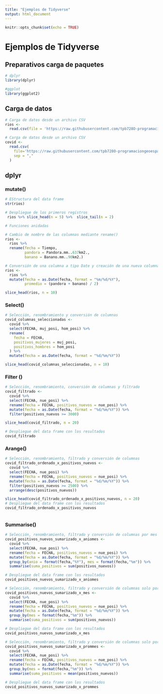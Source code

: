 ```yaml
---
title: "Ejemplos de Tidyverse"
output: html_document
---
```


```r
knitr::opts_chunk$set(echo = TRUE)
```

# Ejemplos de Tidyverse

## Preparativos carga de paquetes 

```r
# dplyr
library(dplyr)

#ggplot
library(ggplot2)
```

## Carga de datos

```r

# Carga de datos desde un archivo CSV
rios <-
  read.csv(file = 'https://raw.githubusercontent.com/tpb728O-programaciongeoespacialr/2021ii/main/datos/hidrologia/fdc/fdc.csv')

# Carga de datos desde un archivo CSV
covid <- 
  read.csv(
    file='https://raw.githubusercontent.com/tpb728O-programaciongeoespacialr/2021ii/main/datos/minsalud/covid/ultimafecha_CSV_GENERAL.csv', 
    sep = ","
  )

```

## dplyr

### mutate()

```r
# EStructura del data frame 
str(rios)

```
```r
# Despliegue de los primeros registros
 rios %>% slice_head(n = 5) %>%  slice_tail(n = 2)
```
```r
# Funciones anidadas

```

```r
# Cambio de nombre de las columnas mediante rename()
rios <-
  rios %>%
  rename(fecha = Tiempo,
         pandora = Pandora.mm..637km2.,
         banano = Banano.mm..90km2.)

# Conversión de una columna a tipo Date y creación de una nueva columna
rios <-
  rios %>%
  mutate(fecha = as.Date(fecha, format = "%m/%d/%Y"),
         promedio = (pandora + banano) / 2)

slice_head(rios, n = 10)


```
### Select()

```r
# Selección, renombramiento y conversión de columnas
covid_columnas_seleccionadas <-
  covid %>%
  select(FECHA, muj_posi, hom_posi) %>%
  rename(
    fecha = FECHA,
    positivos_mujeres = muj_posi,
    positivos_hombres = hom_posi
  ) %>%
  mutate(fecha = as.Date(fecha, format = "%d/%m/%Y"))

slice_head(covid_columnas_seleccionadas, n = 10)
```
### Filter ()
```r
# Selección, renombramiento, conversión de columnas y filtrado
covid_filtrado <-
  covid %>%
  select(FECHA, nue_posi) %>%
  rename(fecha = FECHA, positivos_nuevos = nue_posi) %>%
  mutate(fecha = as.Date(fecha, format = "%d/%m/%Y")) %>%
  filter(positivos_nuevos >= 3000)

slice_head(covid_filtrado, n = 20)

# Despliegue del data frame con los resultados
covid_filtrado
```

### Arange()
```r
# Selección, renombramiento, filtrado y conversión de columnas
covid_filtrado_ordenado_x_positivos_nuevos <-
  covid %>%
  select(FECHA, nue_posi) %>%
  rename(fecha = FECHA, positivos_nuevos = nue_posi) %>%
  mutate(fecha = as.Date(fecha, format = "%d/%m/%Y")) %>%
  filter(positivos_nuevos >= 2500) %>%
  arrange(desc(positivos_nuevos))

slice_head(covid_filtrado_ordenado_x_positivos_nuevos, n = 20)
# Despliegue del data frame con los resultados
covid_filtrado_ordenado_x_positivos_nuevos



```
### Summarise()

```r
# Selección, renombramiento, filtrado y conversión de columnas por mes y anio
covid_positivos_nuevos_sumarizado_x_aniomes <-
  covid %>%
  select(FECHA, nue_posi) %>%
  rename(fecha = FECHA, positivos_nuevos = nue_posi) %>%
  mutate(fecha = as.Date(fecha, format = "%d/%m/%Y")) %>%
  group_by(anio = format(fecha,"%Y"), mes = format(fecha,"%m")) %>%
  summarise(suma_positivos = sum(positivos_nuevos))

# Despliegue del data frame con los resultados
covid_positivos_nuevos_sumarizado_x_aniomes
```
```r
# Selección, renombramiento, filtrado y conversión de columnas solo por mes
covid_positivos_nuevos_sumarizado_x_mes <-
  covid %>%
  select(FECHA, nue_posi) %>%
  rename(fecha = FECHA, positivos_nuevos = nue_posi) %>%
  mutate(fecha = as.Date(fecha, format = "%d/%m/%Y")) %>%
  group_by(mes = format(fecha,"%m")) %>%
  summarise(suma_positivos = sum(positivos_nuevos))

# Despliegue del data frame con los resultados
covid_positivos_nuevos_sumarizado_x_mes
```
```r
# Selección, renombramiento, filtrado y conversión de columnas solo por mes en promedio
covid_positivos_nuevos_sumarizado_x_prommes <-
  covid %>%
  select(FECHA, nue_posi) %>%
  rename(fecha = FECHA, positivos_nuevos = nue_posi) %>%
  mutate(fecha = as.Date(fecha, format = "%d/%m/%Y")) %>%
  group_by(mes = format(fecha,"%m")) %>%
  summarise(suma_positivos = mean(positivos_nuevos))

# Despliegue del data frame con los resultados
covid_positivos_nuevos_sumarizado_x_prommes
```